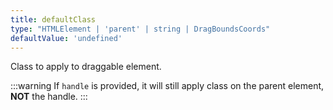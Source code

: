 ```yaml
---
title: defaultClass
type: "HTMLElement | 'parent' | string | DragBoundsCoords"
defaultValue: 'undefined'
---
```



Class to apply to draggable element.

:::warning
If `handle` is provided, it will still apply class on the parent element, **NOT** the handle.
:::
